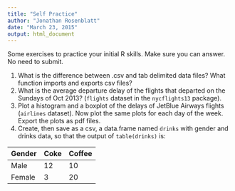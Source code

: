 ```yaml
---
title: "Self Practice"
author: "Jonathan Rosenblatt"
date: "March 23, 2015"
output: html_document
---
```


Some exercises to practice your initial R skills.
Make sure you can answer. No need to submit.

1. What is the difference between .csv and tab delimited data files? What function imports and exports csv files?
2. What is the average departure delay of the flights that departed on the Sundays of Oct 2013? (`flights` dataset in the `nycflights13` package).
3. Plot a histogram and a boxplot of the delays of JetBlue Airways flights (`airlines` dataset). Now plot the same plots for each day of the week. Export the plots as pdf files.
4. Create, then save as a csv, a data.frame named `drinks` with gender and drinks data, so that the output of `table(drinks)` is:

Gender | Coke  | Coffee
-------|-------|-------
Male | 12  | 10
Female | 3  | 20
 